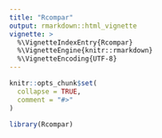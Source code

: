 ```yaml
---
title: "Rcompar"
output: rmarkdown::html_vignette
vignette: >
  %\VignetteIndexEntry{Rcompar}
  %\VignetteEngine{knitr::rmarkdown}
  %\VignetteEncoding{UTF-8}
---
```


```r
knitr::opts_chunk$set(
  collapse = TRUE,
  comment = "#>"
)
```

```r
library(Rcompar)
```

